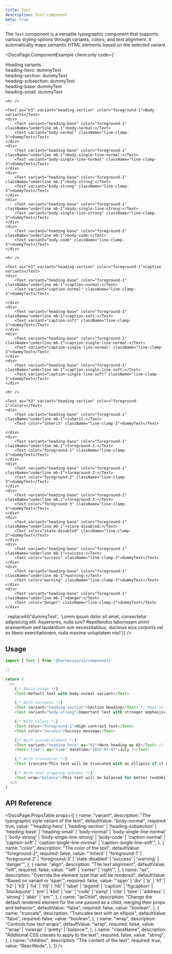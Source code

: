 ```yaml
---
title: Text
description: Text component
beta: true
---
```


The `Text` component is a versatile typographic component that supports various styling options through variants, colors, and text alignment. It automatically maps semantic HTML elements based on the selected variant.


<DocsPage.ComponentExample
  client:only
  code={`<div className="grid gap-4">
    <Text as="h3" variant="heading-section" color="foreground-1">Heading variants</Text>
    <div>
        <Text variant="heading-base" color="foreground-1" className="underline mb-1">heading-hero:</Text>
        <Text variant="heading-hero" className="line-clamp-3">dummyText</Text>
    </div>
    <div>
        <Text variant="heading-base" color="foreground-1" className="underline mb-1">heading-section:</Text>
        <Text variant="heading-section" className="line-clamp-3">dummyText</Text>
    </div>
    <div>
        <Text variant="heading-base" color="foreground-1" className="underline mb-1">heading-subsection:</Text>
        <Text variant="heading-subsection" className="line-clamp-3">dummyText</Text>
    </div>
    <div>
        <Text variant="heading-base" color="foreground-1" className="underline mb-1">heading-base:</Text>
        <Text variant="heading-base" className="line-clamp-3">dummyText</Text>
    </div>
    <div>
        <Text variant="heading-base" color="foreground-1" className="underline mb-1">heading-small:</Text>
        <Text variant="heading-small" className="line-clamp-3">dummyText</Text>
    </div>

    <hr />

    <Text as="h3" variant="heading-section" color="foreground-1">Body variants</Text>
    <div>
        <Text variant="heading-base" color="foreground-1" className="underline mb-1">body-normal:</Text>
        <Text variant="body-normal" className="line-clamp-3">dummyText</Text>
    </div>
    <div>
        <Text variant="heading-base" color="foreground-1" className="underline mb-1">body-single-line-normal:</Text>
        <Text variant="body-single-line-normal" className="line-clamp-3">dummyText</Text>
    </div>
    <div>
        <Text variant="heading-base" color="foreground-1" className="underline mb-1">body-strong:</Text>
        <Text variant="body-strong" className="line-clamp-3">dummyText</Text>
    </div>
    <div>
        <Text variant="heading-base" color="foreground-1" className="underline mb-1">body-single-line-strong:</Text>
        <Text variant="body-single-line-strong" className="line-clamp-3">dummyText</Text>
    </div>
    <div>
        <Text variant="heading-base" color="foreground-1" className="underline mb-1">body-code:</Text>
        <Text variant="body-code" className="line-clamp-3">dummyText</Text>
    </div>

    <hr />

    <Text as="h3" variant="heading-section" color="foreground-1">Caption variants</Text>
    <div>
        <Text variant="heading-base" color="foreground-1" className="underline mb-1">caption-normal:</Text>
        <Text variant="caption-normal" className="line-clamp-3">dummyText</Text>

    </div>
    <div>
        <Text variant="heading-base" color="foreground-1" className="underline mb-1">caption-soft:</Text>
        <Text variant="caption-soft" className="line-clamp-3">dummyText</Text>
    </div>
    <div>
        <Text variant="heading-base" color="foreground-1" className="underline mb-1">caption-single-line-normal:</Text>
        <Text variant="caption-single-line-normal" className="line-clamp-3">dummyText</Text>
    </div>
    <div>
        <Text variant="heading-base" color="foreground-1" className="underline mb-1">caption-single-line-soft:</Text>
        <Text variant="caption-single-line-soft" className="line-clamp-3">dummyText</Text>
    </div>

    <hr />

    <Text as="h3" variant="heading-section" color="foreground-1">Colors</Text>
    <div>
        <Text variant="heading-base" color="foreground-1" className="underline mb-1">inherit:</Text>
        <Text color="inherit" className="line-clamp-3">dummyText</Text>

    </div>
    <div>
        <Text variant="heading-base" color="foreground-1" className="underline mb-1">foreground-1:</Text>
        <Text color="foreground-1" className="line-clamp-3">dummyText</Text>
    </div>
    <div>
        <Text variant="heading-base" color="foreground-1" className="underline mb-1">foreground-2:</Text>
        <Text color="foreground-2" className="line-clamp-3">dummyText</Text>
    </div>
    <div>
        <Text variant="heading-base" color="foreground-1" className="underline mb-1">foreground-3:</Text>
        <Text color="foreground-3" className="line-clamp-3">dummyText</Text>
    </div>
    <div>
        <Text variant="heading-base" color="foreground-1" className="underline mb-1">state-disabled:</Text>
        <Text color="state-disabled" className="line-clamp-3">dummyText</Text>
    </div>
    <div>
        <Text variant="heading-base" color="foreground-1" className="underline mb-1">success:</Text>
        <Text color="success" className="line-clamp-3">dummyText</Text>
    </div>
    <div>
        <Text variant="heading-base" color="foreground-1" className="underline mb-1">warning:</Text>
        <Text color="warning" className="line-clamp-3">dummyText</Text>
    </div>
    <div>
        <Text variant="heading-base" color="foreground-1" className="underline mb-1">danger:</Text>
        <Text color="danger" className="line-clamp-3">dummyText</Text>
    </div>

</div>`.replaceAll('dummyText', `Lorem ipsum dolor sit amet, consectetur adipisicing elit. Asperiores, nulla iure? Repellendus laboriosam animi praesentium sed laudantium non necessitatibus, ducimus eius corporis vel ex libero exercitationem, nulla maxime voluptatem nisi!`)}
/>

## Usage

```typescript jsx
import { Text } from '@harnessio/ui/components'

// ...

return (
  <>
    {/* Basic usage */}
    <Text>Default text with body-normal variant</Text>

    {/* With variants */}
    <Text variant="heading-section">Section Heading</Text> // Maps to <h2>
    <Text variant="body-strong">Important text with stronger emphasis</Text>

    {/* With colors */}
    <Text color="foreground-1">High-contrast text</Text>
    <Text color="success">Success message</Text>

    {/* With custom element */}
    <Text variant="heading-hero" as="h2">Hero heading as H2</Text> //  <h1> => <h2>
    <Text<'time'> as="time" dateTime="2025-07-07">July 7</Text>

    {/* With truncation */}
    <Text truncate>This text will be truncated with an ellipsis if it overflows</Text>

    {/* With text wrapping options */}
    <Text wrap="balance">This text will be balanced for better readability</Text>
  </>
)
```

## API Reference

<DocsPage.PropsTable
  props={[
    {
      name: "variant",
      description: "The typographic style variant of the text",
      defaultValue: "body-normal",
      required: true,
      value:
        "'heading-hero' | 'heading-section' | 'heading-subsection' | 'heading-base' | 'heading-small' | 'body-normal' | 'body-single-line-normal' | 'body-strong' | 'body-single-line-strong' | 'body-code' | 'caption-normal' | 'caption-soft' | 'caption-single-line-normal' | 'caption-single-line-soft'",
    },
    {
      name: "color",
      description: "The color of the text",
      defaultValue: "foreground-2",
      required: false,
      value:
        "'inherit' | 'foreground-1' | 'foreground-2' | 'foreground-3' | 'state-disabled' | 'success' | 'warning' | 'danger'",
    },
    {
      name: "align",
      description: "The text alignment",
      defaultValue: "left",
      required: false,
      value: "'left' | 'center' | 'right'",
    },
    {
      name: "as",
      description: "Override the element type that will be rendered",
      defaultValue: "Based on variant or 'span'",
      required: false,
      value:
        "'span' | 'div' | 'p' | 'h1' | 'h2' | 'h3' | 'h4' | 'h5' | 'h6' | 'label' | 'legend' | 'caption' | 'figcaption' | 'blockquote' | 'pre' | 'kbd' | 'var' | 'code' | 'samp' | 'cite' | 'time' | 'address' | 'strong' | 'abbr' | 'em'",
    },
    {
      name: "asChild",
      description:
        "Change the default rendered element for the one passed as a child, merging their props and behavior",
      defaultValue: "false",
      required: false,
      value: "boolean",
    },
    {
      name: "truncate",
      description: "Truncates text with an ellipsis",
      defaultValue: "false",
      required: false,
      value: "boolean",
    },
    {
      name: "wrap",
      description: "Controls how text wraps",
      defaultValue: "wrap",
      required: false,
      value: "'wrap' | 'nowrap' | 'pretty' | 'balance'",
    },
    {
      name: "className",
      description: "Additional CSS classes to apply to the text",
      required: false,
      value: "string",
    },
    {
      name: "children",
      description: "The content of the text",
      required: true,
      value: "ReactNode",
    },
  ]}
/>
